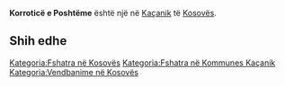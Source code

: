 {{Fshat në 
 | Emri                = Korroticë e Poshtëme
 | EmriAlt                = 
 | NAME_SHORT_FORM=      
 | NAME_GENERIC=      
 | NAME_SORT_NAME_RO=      KORROTICEEPOSHTEME
 | FULL_NAME_RO = Korroticë e Poshtëme
 | FULL_NAME_ND_RO=Korrotice e Poshteme
 | SORT_NAME_RG=KORROTICEEPOSHTEME
 | FULL_NAME_RG=Korroticë e Poshtëme
 | FULL_NAME_ND_RG=Korrotice e Poshteme
 | SRP_NAME_SHORT_FORM=      
 | SRP_NAME_GENERIC=      
 | SRP_NAME_SORT_NAME_RO=      
 | SRP_FULL_NAME_RO = 
 | SRP_FULL_NAME_ND_RO=
 | SRP_SORT_NAME_RG=
 | SRP_FULL_NAME_RG=
 | SRP_FULL_NAME_ND_RG=
 | Emri (Rasa dhanore) = 
 | Figura              = 
 | Shteti              = Kosovo
 | Komuna              = Kaçanik
 | Kodi postar         = 
 | Sipërfaqja          = 

 | Popullsia           = 

 | Regj. i popullsisë  = 
 | Dend. e popullsisë  = 
 | Faqja zyrtare       = 
 <!--- Koordinatat ----> 
 | Gjerësia            = 42.604167
 | Gjatësia            = 20.9
 | Lartësia            = 
}}
'''Korroticë e Poshtëme''' është një [[]] në [[Kaçanik]] të [[Kosovës]].

<!-- == Gjeografia == -->
<!-- == Historia == -->
<!-- == Demografia == -->
== Shih edhe ==
{{Komuna Kaçanik}}
{{Kosovo-Administrata-Cung}}

[[Kategoria:Fshatra në Kosovës]]
[[Kategoria:Fshatra në Kommunes Kaçanik]]
[[Kategoria:Vendbanime në Kosovës]]
